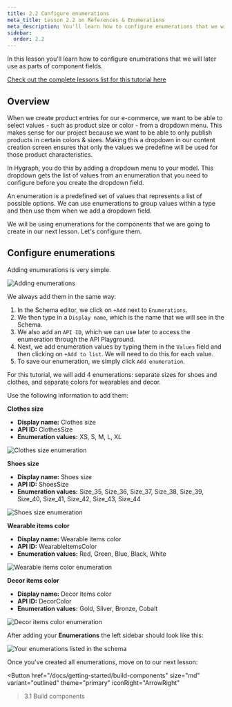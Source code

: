 ```yaml
---
title: 2.2 Configure enumerations
meta_title: Lesson 2.2 on References & Enumerations
meta_description: You'll learn how to configure enumerations that we will later use as parts of component fields
sidebar:
  order: 2.2
---
```



<Card theme="info" title="Lesson 2.2 - References & Enumerations: Configure enumerations">

In this lesson you'll learn how to configure enumerations that we will later use as parts of component fields.

[Check out the complete lessons list for this tutorial here](/docs/getting-started/onboarding-overview#what-you-will-learn)

</Card>

## Overview

When we create product entries for our e-commerce, we want to be able to select values - such as product size or color - from a dropdown menu. This makes sense for our project because we want to be able to only publish products in certain colors & sizes. Making this a dropdown in our content creation screen ensures that only the values we predefine will be used for those product characteristics.

In Hygraph, you do this by adding a dropdown menu to your model. This dropdown gets the list of values from an enumeration that you need to configure before you create the dropdown field.

An enumeration is a predefined set of values that represents a list of possible options. We can use enumerations to group values within a type and then use them when we add a dropdown field.

We will be using enumerations for the components that we are going to create in our next lesson. Let's configure them.

## Configure enumerations

Adding enumerations is very simple.

![Adding enumerations](/images/docs/getting-started/add-enumeration-screen.png)

We always add them in the same way:

1. In the Schema editor, we click on `+Add` next to `Enumerations`.
2. We then type in a `Display name`, which is the name that we will see in the Schema.
3. We also add an `API ID`, which we can use later to access the enumeration through the API Playground.
4. Next, we add enumeration values by typing them in the `Values` field and then clicking on `+Add to list`. We will need to do this for each value.
5. To save our enumeration, we simply click `Add enumeration`.

For this tutorial, we will add 4 enumerations: separate sizes for shoes and clothes, and separate colors for wearables and decor.

Use the following information to add them:

**Clothes size**

- **Display name:** Clothes size
- **API ID:** ClothesSize
- **Enumeration values:** XS, S, M, L, XL

![Clothes size enumeration](/images/docs/getting-started/enumeration-clothes-size.png)

**Shoes size**

- **Display name:** Shoes size
- **API ID:** ShoesSize
- **Enumeration values:** Size_35, Size_36, Size_37, Size_38, Size_39, Size_40, Size_41, Size_42, Size_43, Size_44

![Shoes size enumeration](/images/docs/getting-started/enumeration-shoes-size.png)

**Wearable items color**

- **Display name:** Wearable items color
- **API ID:** WearableItemsColor
- **Enumeration values:** Red, Green, Blue, Black, White

![Wearable items color enumeration](/images/docs/getting-started/enumeration-wearables-color.png)

**Decor items color**

- **Display name:** Decor items color
- **API ID:** DecorColor
- **Enumeration values:** Gold, Silver, Bronze, Cobalt

![Decor items color enumeration](/images/docs/getting-started/enumeration-decor-color.png)

After adding your **Enumerations** the left sidebar should look like this:

![Your enumerations listed in the schema](/images/docs/getting-started/enumerations-listed.png)

<Card theme="info" title="Next step">

Once you've created all enumerations, move on to our next lesson:

<Button
  href="/docs/getting-started/build-components"
  size="md"
  variant="outlined"
  theme="primary"
  iconRight="ArrowRight"
>3.1 Build components</Button>

</Card>
